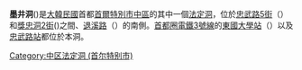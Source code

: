 '''墨井洞'''({{lang|ko|'''묵정동'''}})是[[大韓民國|大韓民國]]首都[[首爾特別市|首爾特別市]][[中區_(首爾)|中區]]的其中一個[[法定洞|法定洞]]，位於[[忠武路5街|忠武路5街]]（{{lang|ko|충무로5가}}）和[[獎忠洞|獎忠洞2街]]({{lang|ko|장충동2가}})之間、[[退溪路|退溪路]]（{{lang|ko|퇴계로}}）的南側。[[首都圈電鐵3號線|首都圈電鐵3號線]]的[[東國大學站|東國大學站]]（{{lang|ko|동대입구역}}）以及[[忠武路站|忠武路站]]都位於本洞。

{{首爾特別市中區}}
{{korea-stub}}
{{DEFAULTSORT:Mukjeong-dong}}

[[Category:中区法定洞_(首尔特别市)|Category:中区法定洞 (首尔特别市)]]